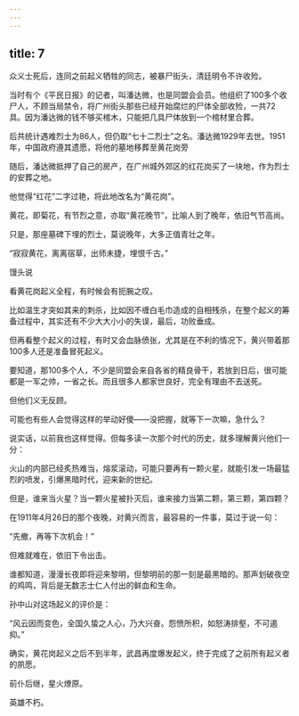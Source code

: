 ```yaml
---
---
---
```

title: 7
---



众义士死后，连同之前起义牺牲的同志，被暴尸街头，清廷明令不许收殓。

当时有个《平民日报》的记者，叫潘达微，也是同盟会会员。他组织了100多个收尸人，不顾当局禁令，将广州街头那些已经开始腐烂的尸体全部收殓，一共72具。因为潘达微的钱不够买棺木，只能把几具尸体放到一个棺材里合葬。

后共统计遇难烈士为86人，但仍取“七十二烈士”之名。潘达微1929年去世。1951年，中国政府遵其遗愿，将他的墓地移葬至黄花岗旁



随后，潘达微抵押了自己的房产，在广州城外郊区的红花岗买了一块地，作为烈士的安葬之地。

他觉得“红花”二字过艳，将此地改名为“黄花岗”。

黄花，即菊花，有节烈之意，亦取“黄花晚节”，比喻人到了晚年，依旧气节高尚。

只是，那座墓碑下埋的烈士，莫说晚年，大多正值青壮之年。

“寂寂黄花，离离宿草，出师未捷，埋恨千古。”

馒头说

看黄花岗起义全程，有时候会有扼腕之叹。

比如温生才突如其来的刺杀，比如因不缠白毛巾造成的自相残杀，在整个起义的筹备过程中，其实还有不少大大小小的失误，最后，功败垂成。

但再看整个起义的过程，有时又会血脉偾张，尤其是在不利的情况下，黄兴带着那100多人还是准备冒死起义。

要知道，那100多个人，不少是同盟会来自各省的精良骨干，若放到日后，很可能都是一军之帅，一省之长。而且很多人都家世良好，完全有理由不去送死。

但他们义无反顾。

可能也有些人会觉得这样的举动好傻——没把握，就等下一次嘛，急什么？

说实话，以前我也这样觉得。但每多读一次那个时代的历史，就多理解黄兴他们一分：

火山的内部已经炙热难当，熔浆滚动，可能只要再有一颗火星，就能引发一场最猛烈的喷发，引爆黑暗时代，迎来新的世纪。

但是，谁来当火星？当一颗火星被扑灭后，谁来接力当第二颗，第三颗，第四颗？

在1911年4月26日的那个夜晚，对黄兴而言，最容易的一件事，莫过于说一句：

“先撤，再等下次机会！”

但难就难在，依旧下令出击。

谁都知道，漫漫长夜即将迎来黎明，但黎明前的那一刻是最黑暗的。那声划破夜空的鸡鸣，背后是无数志士仁人付出的鲜血和生命。

孙中山对这场起义的评价是：

“风云因而变色，全国久蛰之人心，乃大兴奋。怨愤所积，如怒涛排壑，不可遏抑。”

确实，黄花岗起义之后不到半年，武昌再度爆发起义，终于完成了之前所有起义者的夙愿。

前仆后继，星火燎原。

英雄不朽。